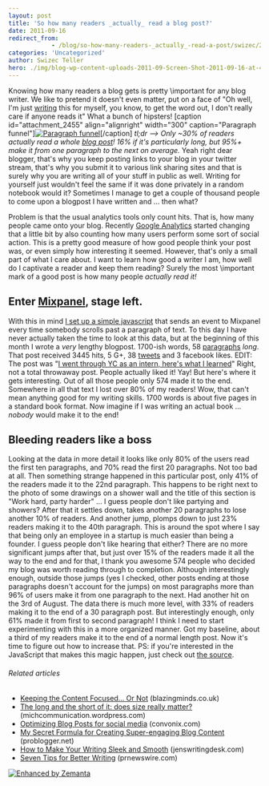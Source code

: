 ```yaml
---
layout: post
title: 'So how many readers _actually_ read a blog post?'
date: 2011-09-16
redirect_from: 
            - /blog/so-how-many-readers-_actually_-read-a-post/swizec/2453
categories: 'Uncategorized'
author: Swizec Teller
hero: ./img/blog-wp-content-uploads-2011-09-Screen-Shot-2011-09-16-at-4.58.20-PM-300x199.png
---
```

Knowing how many readers a blog gets is pretty \\important for any blog writer. We like to pretend it doesn't even matter, put on a face of "Oh well, I'm just [writing](http://en.wikipedia.org/wiki/Writing "Writing") this for myself, you know, to get the word out, I don't really care if anyone reads it" What a bunch of hipsters! \[caption id="attachment_2455" align="alignright" width="300" caption="Paragraph funnel"][![](./img/blog-wp-content-uploads-2011-09-Screen-Shot-2011-09-16-at-4.58.20-PM-300x199.png "Paragraph funnel")](http://swizec.com/blog/wp-content/uploads/2011/09/Screen-Shot-2011-09-16-at-4.58.20-PM.png)\[/caption] _tl;dr --> Only ~30% of readers actually read a whole [blog post](http://en.wikipedia.org/wiki/Blog "Blog")! 16% if it's particularly long, but 95%+ make it from one paragraph to the next on average._ Yeah right dear blogger, that's why you keep posting links to your blog in your twitter stream, that's why you submit it to various link sharing sites and that is surely why you are writing all of your stuff in public as well. Writing for yourself just wouldn't feel the same if it was done privately in a random notebook would it? Sometimes I manage to get a couple of thousand people to come upon a blogpost I have written and ... then what?

<!--more-->

Problem is that the usual analytics tools only count hits. That is, how many people came onto your blog. Recently [Google Analytics](http://www.google.com/analytics "Google Analytics") started changing that a little bit by also counting how many users perform some sort of social action. This is a pretty good measure of how good people think your post was, or even simply how interesting it seemed. However, that's only a small part of what I care about. I want to learn how good a writer I am, how well do I captivate a reader and keep them reading? Surely the most \\important mark of a good post is how many people _actually read it!_

## Enter [Mixpanel](http://www.mixpanel.com "Mixpanel"), stage left.

With this in mind [I set up a simple javascript](https://gist.github.com/1222278) that sends an event to Mixpanel every time somebody scrolls past a paragraph of text. To this day I have never actually taken the time to look at this data, but at the beginning of this month I wrote a _very_ lengthy blogpost. 1700-ish words, 58 [paragraphs](http://en.wikipedia.org/wiki/Paragraph "Paragraph") _long_. That post received 3445 hits, 5 G+, 38 [tweets](http://twitter.com "Twitter") and 3 facebook likes. EDIT: The post was "[I went through YC as an intern, here's what I learned](http://swizec.com/blog/i-went-through-yc-as-an-intern-heres-what-i-learned/swizec/2345)" Right, not a total throwaway post. People actually liked it! Yay! But here's where it gets interesting. Out of all those people only 574 made it to the end. Somewhere in all that text I lost over 80% of my readers! Wow, that can't mean anything good for my writing skills. 1700 words is about five pages in a standard book format. Now imagine if I was writing an actual book ... _nobody_ would make it to the end!

## Bleeding readers like a boss

Looking at the data in more detail it looks like only 80% of the users read the first ten paragraphs, and 70% read the first 20 paragraphs. Not too bad at all. Then something strange happened in this particular post, only 41% of the readers made it to the 22nd paragraph. This happens to be right next to the photo of some drawings on a shower wall and the title of this section is "Work hard, party harder" ... I guess people don't like partying and showers? After that it settles down, takes another 20 paragraphs to lose another 10% of readers. And another jump, plomps down to just 23% readers making it to the 40th paragraph. This is around the spot where I say that being only an employee in a startup is much easier than being a founder. I guess people don't like hearing that either? There are no more significant jumps after that, but just over 15% of the readers made it all the way to the end and for that, I thank you awesome 574 people who decided my blog was worth reading through to completion. Although interestingly enough, outside those jumps (yes I checked, other posts ending at those paragraphs doesn't account for the jumps) on most paragraphs more than 96% of users make it from one paragraph to the next. Had another hit on the 3rd of August. The data there is much more level, with 33% of readers making it to the end of a 30 paragraph post. But interestingly enough, only 61% made it from first to second paragraph! I think I need to start experimenting with this in a more organized manner. Got my baseline, about a third of my readers make it to the end of a normal length post. Now it's time to figure out how to increase that. PS: if you're interested in the JavaScript that makes this magic happen, just check out [the source](https://gist.github.com/1222278).

###### Related articles

- [Keeping the Content Focused... Or Not](http://blazingminds.co.uk/keeping-content-focused/) (blazingminds.co.uk)
- [The long and the short of it: does size really matter?](http://michcommunication.wordpress.com/2011/09/15/the-long-and-the-short-of-it-does-size-really-matter/) (michcommunication.wordpress.com)
- [Optimizing Blog Posts for social media](http://www.convonix.com/blog/social-media-marketing/social-media-blog) (convonix.com)
- [My Secret Formula for Creating Super-engaging Blog Content](http://www.problogger.net/archives/2011/09/13/my-secret-formula-for-creating-super-engaging-blog-content/) (problogger.net)
- [How to Make Your Writing Sleek and Smooth](http://jenswritingdesk.com/2011/09/12/how-to-make-your-writing-sleek-and-smooth/) (jenswritingdesk.com)
- [Seven Tips for Better Writing](http://blog.prnewswire.com/2011/07/13/seven-tips-for-better-writing/) (prnewswire.com)

[![Enhanced by Zemanta](http://img.zemanta.com/zemified_e.png?x-id=3ed92513-c300-4857-b404-d689d4d082f3)](http://www.zemanta.com/ "Enhanced by Zemanta")